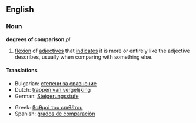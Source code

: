 ==English==

===Noun===
'''degrees of comparison''' ''pl''

# {{linguistics}} [[flexion]] of [[adjective]]s that [[indicate]]s it is more or entirely like the adjective describes, usually when comparing with something else.

====Translations====
{{trans-top|flexion of adjectives that indicates it is more or entirely like the adjective describes}}
*Bulgarian: [[степени за сравнение]] {{plural}}
*Dutch: [[trappen van vergelijking]] {{m}} {{plural}}
*German: [[Steigerungsstufe]] {{f}} {{plural}}
{{trans-mid}}
*Greek: [[βαθμοί του επιθέτου]] {{m}} {{plural}}
*Spanish: [[grados de comparación]] {{m}} {{plural}}
{{trans-bottom}}